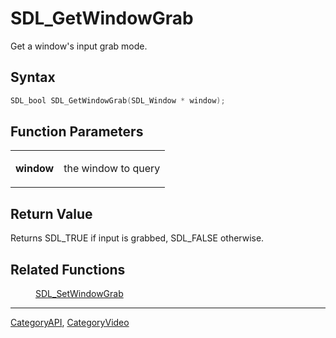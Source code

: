 = SDL_GetWindowGrab =

Get a window's input grab mode.

== Syntax ==

<syntaxhighlight lang='c'>
SDL_bool SDL_GetWindowGrab(SDL_Window * window);
</syntaxhighlight>

== Function Parameters ==

{|
|'''window'''
|the window to query
|}

== Return Value ==

Returns SDL_TRUE if input is grabbed, SDL_FALSE otherwise.



== Related Functions ==

:[[SDL_SetWindowGrab]]

----
[[CategoryAPI]], [[CategoryVideo]]


